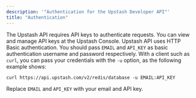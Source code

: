 ```yaml
---
description: '"Authentication for the Upstash Developer API"'
title: "Authentication"
---
```

The Upstash API requires API keys to authenticate requests. You can view and
manage API keys at the Upstash Console.
Upstash API uses HTTP Basic authentication. You should pass `EMAIL` and
`API_KEY` as basic authentication username and password respectively.
With a client such as `curl`, you can pass your credentials with the `-u`
option, as the following example shows:
```curl
curl https://api.upstash.com/v2/redis/database -u EMAIL:API_KEY
```
Replace `EMAIL` and `API_KEY` with your email and API key.